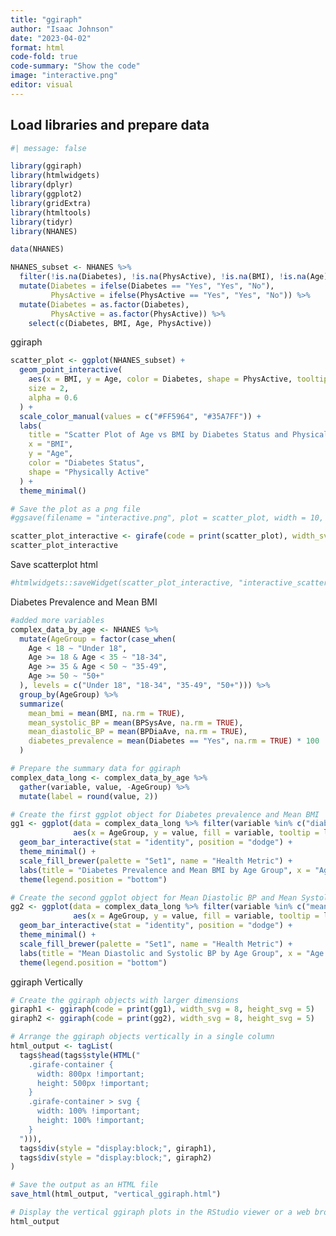 ```yaml
---
title: "ggiraph"
author: "Isaac Johnson"
date: "2023-04-02"
format: html
code-fold: true
code-summary: "Show the code"
image: "interactive.png"
editor: visual
---
```


## Load libraries and prepare data

```r
#| message: false

library(ggiraph)
library(htmlwidgets)
library(dplyr)
library(ggplot2)
library(gridExtra)
library(htmltools)
library(tidyr)
library(NHANES)

data(NHANES)

NHANES_subset <- NHANES %>%
  filter(!is.na(Diabetes), !is.na(PhysActive), !is.na(BMI), !is.na(Age)) %>%
  mutate(Diabetes = ifelse(Diabetes == "Yes", "Yes", "No"),
         PhysActive = ifelse(PhysActive == "Yes", "Yes", "No")) %>%
  mutate(Diabetes = as.factor(Diabetes),
         PhysActive = as.factor(PhysActive)) %>%
    select(c(Diabetes, BMI, Age, PhysActive))
```

ggiraph

```r
scatter_plot <- ggplot(NHANES_subset) +
  geom_point_interactive(
    aes(x = BMI, y = Age, color = Diabetes, shape = PhysActive, tooltip = paste("Diabetes:", Diabetes, "<br>Physically Active:", PhysActive, "<br>BMI:", round(BMI, 1), "<br>Age:", Age)),
    size = 2,
    alpha = 0.6
  ) +
  scale_color_manual(values = c("#FF5964", "#35A7FF")) +
  labs(
    title = "Scatter Plot of Age vs BMI by Diabetes Status and Physical Activity",
    x = "BMI",
    y = "Age",
    color = "Diabetes Status",
    shape = "Physically Active"
  ) +
  theme_minimal()

# Save the plot as a png file
#ggsave(filename = "interactive.png", plot = scatter_plot, width = 10, height = 6, dpi = 300)

scatter_plot_interactive <- girafe(code = print(scatter_plot), width_svg = 8, height_svg = 5)
scatter_plot_interactive

```

Save scatterplot html

```r
#htmlwidgets::saveWidget(scatter_plot_interactive, "interactive_scatter_plot.html")
```

Diabetes Prevalence and Mean BMI

```r
#added more variables
complex_data_by_age <- NHANES %>%
  mutate(AgeGroup = factor(case_when(
    Age < 18 ~ "Under 18",
    Age >= 18 & Age < 35 ~ "18-34",
    Age >= 35 & Age < 50 ~ "35-49",
    Age >= 50 ~ "50+"
  ), levels = c("Under 18", "18-34", "35-49", "50+"))) %>%
  group_by(AgeGroup) %>%
  summarize(
    mean_bmi = mean(BMI, na.rm = TRUE),
    mean_systolic_BP = mean(BPSysAve, na.rm = TRUE),
    mean_diastolic_BP = mean(BPDiaAve, na.rm = TRUE),
    diabetes_prevalence = mean(Diabetes == "Yes", na.rm = TRUE) * 100
  )

# Prepare the summary data for ggiraph
complex_data_long <- complex_data_by_age %>%
  gather(variable, value, -AgeGroup) %>%
  mutate(label = round(value, 2))

# Create the first ggplot object for Diabetes prevalence and Mean BMI
gg1 <- ggplot(data = complex_data_long %>% filter(variable %in% c("diabetes_prevalence", "mean_bmi")), 
              aes(x = AgeGroup, y = value, fill = variable, tooltip = label)) +
  geom_bar_interactive(stat = "identity", position = "dodge") +
  theme_minimal() +
  scale_fill_brewer(palette = "Set1", name = "Health Metric") +
  labs(title = "Diabetes Prevalence and Mean BMI by Age Group", x = "Age Group", y = "Value") +
  theme(legend.position = "bottom")

# Create the second ggplot object for Mean Diastolic BP and Mean Systolic BP
gg2 <- ggplot(data = complex_data_long %>% filter(variable %in% c("mean_diastolic_BP", "mean_systolic_BP")), 
              aes(x = AgeGroup, y = value, fill = variable, tooltip = label)) +
  geom_bar_interactive(stat = "identity", position = "dodge") +
  theme_minimal() +
  scale_fill_brewer(palette = "Set1", name = "Health Metric") +
  labs(title = "Mean Diastolic and Systolic BP by Age Group", x = "Age Group", y = "Value") +
  theme(legend.position = "bottom")
```

ggiraph Vertically

```r
# Create the ggiraph objects with larger dimensions
giraph1 <- ggiraph(code = print(gg1), width_svg = 8, height_svg = 5)
giraph2 <- ggiraph(code = print(gg2), width_svg = 8, height_svg = 5)

# Arrange the ggiraph objects vertically in a single column
html_output <- tagList(
  tags$head(tags$style(HTML("
    .girafe-container {
      width: 800px !important;
      height: 500px !important;
    }
    .girafe-container > svg {
      width: 100% !important;
      height: 100% !important;
    }
  "))),
  tags$div(style = "display:block;", giraph1),
  tags$div(style = "display:block;", giraph2)
)

# Save the output as an HTML file
save_html(html_output, "vertical_ggiraph.html")

# Display the vertical ggiraph plots in the RStudio viewer or a web browser
html_output

```
